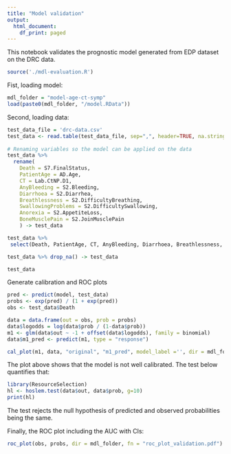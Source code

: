 ```yaml
---
title: "Model validation"
output:
  html_document:
    df_print: paged
---
```


This notebook validates the prognostic model generated from EDP dataset on the DRC data.

```r
source('./mdl-evaluation.R')
```

Fist, loading model:

```r
mdl_folder = "model-age-ct-symp"
load(paste0(mdl_folder, "/model.RData"))
```

Second, loading data:

```r
test_data_file = 'drc-data.csv' 
test_data <- read.table(test_data_file, sep=",", header=TRUE, na.strings="\\N")
  
# Renaming variables so the model can be applied on the data
test_data %>% 
  rename(
    Death = S7.FinalStatus,
    PatientAge = AD.Age,
    CT = Lab.CtNP.D1,
    AnyBleeding = S2.Bleeding,
    Diarrhoea = S2.Diarrhea,
    Breathlessness = S2.DifficultyBreathing, 
    SwallowingProblems = S2.DifficultySwallowing,
    Anorexia = S2.AppetiteLoss,
    BoneMusclePain = S2.JoinMusclePain
    ) -> test_data

test_data %>%
 select(Death, PatientAge, CT, AnyBleeding, Diarrhoea, Breathlessness, SwallowingProblems, Anorexia, BoneMusclePain) -> test_data

test_data %>% drop_na() -> test_data

test_data
```

Generate calibration and ROC plots

```r
pred <- predict(model, test_data)
probs <- exp(pred) / (1 + exp(pred))
obs <- test_data$Death

data = data.frame(out = obs, prob = probs)
data$logodds = log(data$prob / (1-data$prob))
m1 <- glm(data$out ~ -1 + offset(data$logodds), family = binomial)
data$m1_pred <- predict(m1, type = "response")

cal_plot(m1, data, "original", "m1_pred", model_label ='', dir = mdl_folder, fn = "cal_plot_validation.pdf")
```

The plot above shows that the model is not well calibrated. The test below quantifies that:

```r
library(ResourceSelection)
hl <- hoslem.test(data$out, data$prob, g=10)
print(hl)
```

The test rejects the null hypothesis of predicted and observed probabilities being the same.

Finally, the ROC plot including the AUC with CIs:

```r
roc_plot(obs, probs, dir = mdl_folder, fn = "roc_plot_validation.pdf")
```